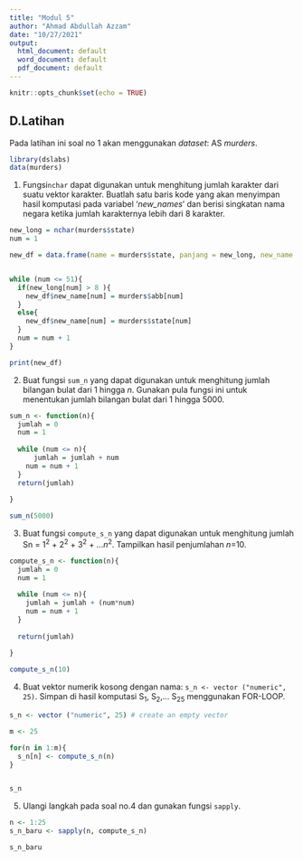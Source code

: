 ```yaml
---
title: "Modul 5"
author: "Ahmad Abdullah Azzam"
date: "10/27/2021"
output:
  html_document: default
  word_document: default
  pdf_document: default
---
```


```r
knitr::opts_chunk$set(echo = TRUE)
```

## D.Latihan
Pada latihan ini soal no 1 akan menggunakan *dataset*: AS *murders*.
```r
library(dslabs)
data(murders)
```

1. Fungsi`nchar` dapat digunakan untuk menghitung jumlah karakter dari suatu vektor karakter. Buatlah satu baris kode yang akan menyimpan hasil komputasi pada variabel '*new_names*' dan berisi singkatan nama negara ketika jumlah karakternya lebih dari 8 karakter.
```r
new_long = nchar(murders$state)
num = 1

new_df = data.frame(name = murders$state, panjang = new_long, new_name = 1:51)


while (num <= 51){
  if(new_long[num] > 8 ){
    new_df$new_name[num] = murders$abb[num]
  }
  else{
    new_df$new_name[num] = murders$state[num]
  }
  num = num + 1
}

print(new_df)
```
2. Buat fungsi `sum_n` yang dapat digunakan untuk menghitung jumlah bilangan bulat dari 1 hingga *n*. Gunakan pula fungsi ini untuk menentukan jumlah bilangan bulat dari 1 hingga 5000.
```r
sum_n <- function(n){
  jumlah = 0
  num = 1
  
  while (num <= n){
      jumlah = jumlah + num
    num = num + 1
  }
  return(jumlah)
  
}

sum_n(5000)
```
3. Buat fungsi `compute_s_n` yang dapat digunakan untuk menghitung jumlah Sn = 1<sup>2</sup> + 2<sup>2</sup> + 3<sup>2</sup> + ...*n*<sup>2</sup>. Tampilkan hasil penjumlahan *n*=10.
```r
compute_s_n <- function(n){
  jumlah = 0
  num = 1
  
  while (num <= n){
    jumlah = jumlah + (num*num)
    num = num + 1
  }
  
  return(jumlah)
  
}

compute_s_n(10)
```
4. Buat vektor numerik kosong dengan nama: `s_n <- vector ("numeric", 25)`.
Simpan di hasil komputasi S<sub>1</sub>, S<sub>2</sub>,... S<sub>25</sub> menggunakan FOR-LOOP.
```r
s_n <- vector ("numeric", 25) # create an empty vector

m <- 25 

for(n in 1:m){
  s_n[n] <- compute_s_n(n)
} 


s_n
```
5. Ulangi langkah pada soal no.4 dan gunakan fungsi `sapply`.
```r
n <- 1:25
s_n_baru <- sapply(n, compute_s_n)

s_n_baru
```